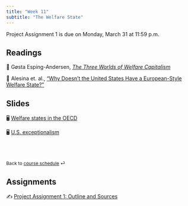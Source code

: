 ```yaml
---
title: "Week 11"
subtitle: "The Welfare State"
---
```


::: callout-important
Project Assignment 1 is due on Monday, March 31 at 11:59 p.m.
:::

## Readings

📖 Gøsta Esping-Andersen, [*The Three Worlds of Welfare
Capitalism*](https://blackboard.gwu.edu/webapps/blackboard/execute/content/file?cmd=view&mode=designer&content_id=_12817120_1&course_id=_380501_1)

📖 Alesina et. al., ["Why Doesn't the United States Have a
European-Style Welfare
State?"](https://www.brookings.edu/wp-content/uploads/2001/06/2001b_bpea_alesina.pdf)

## Slides

🖥️ [Welfare states in the OECD](/slides/lecture-10.1.html)

🖥️ [U.S. exceptionalism](/slides/lecture-10.2.html)

<br><br>

::: {style="font-size: 0.875em;"}
Back to [course schedule](/ "Course schedule") ⏎
:::

## Assignments

✍️ [Project Assignment 1: Outline and
Sources](/project/project-assignment-1.qmd)
